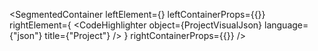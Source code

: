 
<SegmentedContainer
  leftElement={<ProjectDesc />}
  leftContainerProps={{}}
  rightElement={
    <CodeHighlighter
      object={ProjectVisualJson}
      language={"json"}
      title={"Project"}
    />
  }
  rightContainerProps={{}}
/>

<div
  class={"spacer"}
/>



